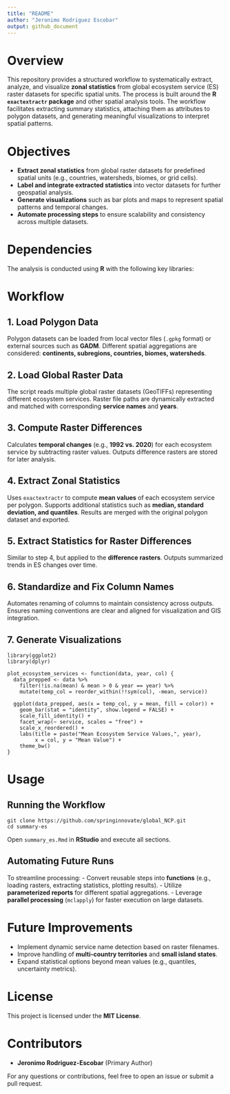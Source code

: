 ```yaml
---
title: "README"
author: "Jeronimo Rodriguez Escobar"
output: github_document
---
```



# Overview

This repository provides a structured workflow to systematically
extract, analyze, and visualize **zonal statistics** from global
ecosystem service (ES) raster datasets for specific spatial units. The
process is built around the **R `exactextractr` package** and other
spatial analysis tools. The workflow facilitates extracting summary
statistics, attaching them as attributes to polygon datasets, and
generating meaningful visualizations to interpret spatial patterns.

# Objectives

-   **Extract zonal statistics** from global raster datasets for
    predefined spatial units (e.g., countries, watersheds, biomes, or
    grid cells).
-   **Label and integrate extracted statistics** into vector datasets
    for further geospatial analysis.
-   **Generate visualizations** such as bar plots and maps to represent
    spatial patterns and temporal changes.
-   **Automate processing steps** to ensure scalability and consistency
    across multiple datasets.

# Dependencies

The analysis is conducted using **R** with the following key libraries:

# Workflow

## 1. Load Polygon Data

Polygon datasets can be loaded from local vector files (`.gpkg` format)
or external sources such as **GADM**. Different spatial aggregations are
considered: **continents, subregions, countries, biomes, watersheds**.

## 2. Load Global Raster Data

The script reads multiple global raster datasets (GeoTIFFs) representing
different ecosystem services. Raster file paths are dynamically
extracted and matched with corresponding **service names** and
**years**.

## 3. Compute Raster Differences

Calculates **temporal changes** (e.g., **1992 vs. 2020**) for each
ecosystem service by subtracting raster values. Outputs difference
rasters are stored for later analysis.

## 4. Extract Zonal Statistics

Uses `exactextractr` to compute **mean values** of each ecosystem
service per polygon. Supports additional statistics such as **median,
standard deviation, and quantiles**. Results are merged with the
original polygon dataset and exported.

## 5. Extract Statistics for Raster Differences

Similar to step 4, but applied to the **difference rasters**. Outputs
summarized trends in ES changes over time.

## 6. Standardize and Fix Column Names

Automates renaming of columns to maintain consistency across outputs.
Ensures naming conventions are clear and aligned for visualization and
GIS integration.

## 7. Generate Visualizations

```         
library(ggplot2)
library(dplyr)

plot_ecosystem_services <- function(data, year, col) {
  data_prepped <- data %>%
    filter(!is.na(mean) & mean > 0 & year == year) %>%
    mutate(temp_col = reorder_within(!!sym(col), -mean, service))  
  
  ggplot(data_prepped, aes(x = temp_col, y = mean, fill = color)) +
    geom_bar(stat = "identity", show.legend = FALSE) +
    scale_fill_identity() +
    facet_wrap(~ service, scales = "free") +
    scale_x_reordered() +  
    labs(title = paste("Mean Ecosystem Service Values,", year),
         x = col, y = "Mean Value") +
    theme_bw()
}
```

# Usage

## Running the Workflow

```         
git clone https://github.com/springinnovate/global_NCP.git
cd summary-es
```

Open `summary_es.Rmd` in **RStudio** and execute all sections.

## Automating Future Runs

To streamline processing: - Convert reusable steps into **functions**
(e.g., loading rasters, extracting statistics, plotting results). -
Utilize **parameterized reports** for different spatial aggregations. -
Leverage **parallel processing** (`mclapply`) for faster execution on
large datasets.

# Future Improvements

-   Implement dynamic service name detection based on raster filenames.
-   Improve handling of **multi-country territories** and **small island
    states**.
-   Expand statistical options beyond mean values (e.g., quantiles,
    uncertainty metrics).

# License

This project is licensed under the **MIT License**.

# Contributors

-   **Jeronimo Rodriguez-Escobar** (Primary Author)

For any questions or contributions, feel free to open an issue or submit
a pull request.
